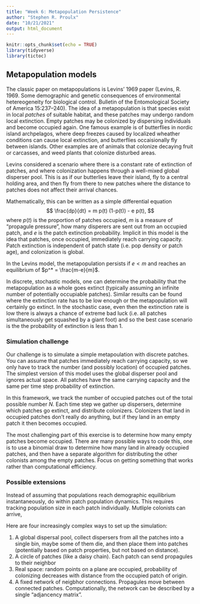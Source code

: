 ```yaml
---
title: "Week 6: Metapopulation Persistence"
author: "Stephen R. Proulx"
date: "10/21/2021"
output: html_document
---
```


```r
knitr::opts_chunk$set(echo = TRUE)
library(tidyverse)
library(tictoc)
```

## Metapopulation models
The classic paper on metapopulations is Levins' 1969 paper (Levins, R. 1969. Some demographic and genetic consequences of environmental hetereogeneity for biological control. Bulletin of the EntomologicaI Society of America 15:237–240). The idea of a metapopulation is that species exist in local *patches* of suitable habitat, and these patches may undergo random local extinction. Empty patches may be colonized by dispersing individuals and become occupied again. One famous example is of butterflies in nordic island archpelagos, where deep freezes caused by localized wheather conditions can cause local extinction, and butterflies occaisionally fly between islands. Other examples are of animals that colonize decaying fruit or carcasses, and weed plants that colonize disturbed areas. 

Levins considered a scenario where there is a constant rate of extinction of patches, and where colonization happens through a well-mixed global disperser pool. This is as if our butterlies leave their island, fly to a central holding area, and then fly from there to new patches where the distance to patches does not affect their arrival chances.

Mathematically, this can be written as a simple differential equation
$$
\frac{dp}{dt} = m p(t) (1-p(t)) - e p(t),
$$
where $p(t)$ is the proportion of patches occupied, $m$ is a measure of "propagule pressure", how many disperers are sent out from an occupied patch, and $e$ is the patch extinction probability. Implicit in this model is the idea that patches, once occupied, immediately reach carrying capacity. Patch extinction is independent of patch state (i.e. pop density or patch age), and colonization is global.

In the Levins model, the metapopulation persists if $e<m$ and reaches an equilibrium of $p^* = \frac{m-e}{m}$. 

In discrete, stochastic models, one can determine the probability that the metapopulation as a whole goes extinct (typically assuming an infinite number of potentially occupiable patches). Similar results can be found where the extinction rate has to be low enough or the metapopulation will certainly go extinct. In the stochastic case, even then the extinction rate is low there is always a chance of extreme bad luck (i.e. all patches simultaneously get squashed by a giant foot) and so the best case scenario is the the probability of extinction is less than 1.

### Simulation challenge

Our challenge is to simulate a simple metapoulation with discrete patches. You can assume that patches immediately reach carrying capacity, so we only have to track the number (and possibly location) of occupied patches. The simplest version of this model uses the global disperser pool and ignores actual space. All patches have the same carrying capacity and the same per time step probability of extinction.

In this framework, we track the number of occupied patches out of the total possible number $N$. Each time step we gather up dispersers, determine which patches go extinct, and distribute colonizers. Colonizers that land in occupied patches don't really do anything, but if they land in an empty patch it then becomes occupied. 

The most challenging part of this exercise is to determine how many empty patches become occupied. There are many possible ways to code this, one is to use a binomial draw to determine how many land in already occupied patches, and then have a separate algorithm for distributing the other colonists among the empty patches. Focus on getting something that works rather than computational efficiency.

### Possible extensions

Instead of assuming that populations reach demographic equilibrium instantaneously, do within patch population dynamics. This requires tracking population size in each patch individually. 
Mutliple colonists can arrive,  


Here are four increasingly complex ways to set up the simulation:

1) A global dispersal pool, collect dispersers from all the patches into a single bin, maybe some of them die, and then place them into patches (potentially based on patch properties, but not based on distance).
2) A circle of patches (like a daisy chain). Each patch can send propagules to their neighbor
3) Real space: random points on a plane are occupied, probability of colonizing decreases with distance from the occupied patch of origin.
4) A fixed network of neigbhor connections. Propagules move between connected patches. Computationally, the network can be described by a single "adjancency matrix". 

